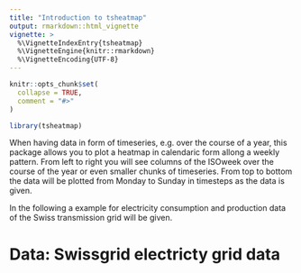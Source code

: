 ```yaml
---
title: "Introduction to tsheatmap"
output: rmarkdown::html_vignette
vignette: >
  %\VignetteIndexEntry{tsheatmap}
  %\VignetteEngine{knitr::rmarkdown}
  %\VignetteEncoding{UTF-8}
---
```


```r
knitr::opts_chunk$set(
  collapse = TRUE,
  comment = "#>"
)
```

```r
library(tsheatmap)
```

When having data in form of timeseries, e.g. over the course of a year, this package allows you to plot a heatmap in calendaric form allong a weekly pattern. From left to right you will see columns of the ISOweek over the course of the year or even smaller chunks of timeseries. From top to bottom the data will be plotted from Monday to Sunday in timesteps as the data is given.

In the following a example for electricity consumption and production data of the Swiss transmission grid will be given.

# Data: Swissgrid electricty grid data

